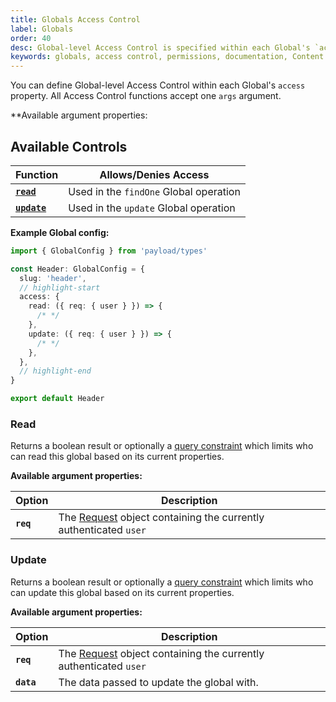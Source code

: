 ```yaml
---
title: Globals Access Control
label: Globals
order: 40
desc: Global-level Access Control is specified within each Global's `access` property and allows you to define which users can read or update Globals.
keywords: globals, access control, permissions, documentation, Content Management System, cms, headless, javascript, node, react, nextjs
---
```


You can define Global-level Access Control within each Global's `access` property. All Access Control functions accept one `args` argument.

\*\*Available argument properties:

## Available Controls

| Function                | Allows/Denies Access                   |
| ----------------------- | -------------------------------------- |
| **[`read`](#read)**     | Used in the `findOne` Global operation |
| **[`update`](#update)** | Used in the `update` Global operation  |

**Example Global config:**

```ts
import { GlobalConfig } from 'payload/types'

const Header: GlobalConfig = {
  slug: 'header',
  // highlight-start
  access: {
    read: ({ req: { user } }) => {
      /* */
    },
    update: ({ req: { user } }) => {
      /* */
    },
  },
  // highlight-end
}

export default Header
```

### Read

Returns a boolean result or optionally a [query constraint](/docs/queries/overview) which limits who can read this global based on its current properties.

**Available argument properties:**

| Option    | Description                                                                |
| --------- | -------------------------------------------------------------------------- |
| **`req`** | The [Request](https://developer.mozilla.org/en-US/docs/Web/API/Request) object containing the currently authenticated `user` |

### Update

Returns a boolean result or optionally a [query constraint](/docs/queries/overview) which limits who can update this global based on its current properties.

**Available argument properties:**

| Option     | Description                                                                |
| ---------- | -------------------------------------------------------------------------- |
| **`req`**  | The [Request](https://developer.mozilla.org/en-US/docs/Web/API/Request) object containing the currently authenticated `user` |
| **`data`** | The data passed to update the global with.                                 |
